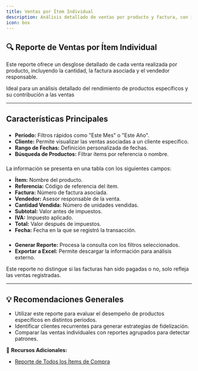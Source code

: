 ```yaml
---
title: Ventas por Ítem Individual
description: Análisis detallado de ventas por producto y factura, con información de vendedor y cliente.
icon: box
---
```


## 🔍 Reporte de Ventas por Ítem Individual

Este reporte ofrece un desglose detallado de cada venta realizada por producto, incluyendo la cantidad, la factura asociada y el vendedor responsable.

<Info>
Ideal para un análisis detallado del rendimiento de productos específicos y su contribución a las ventas
</Info>

---

## Características Principales

### <Card title="Opciones de Filtro">
  - **Período:** Filtros rápidos como "Este Mes" o "Este Año".
  - **Cliente:** Permite visualizar las ventas asociadas a un cliente específico.
  - **Rango de Fechas:** Definición personalizada de fechas.
  - **Búsqueda de Productos:** Filtrar ítems por referencia o nombre.
</Card>

### <Card title="Estructura del Reporte">
  La información se presenta en una tabla con los siguientes campos:
  - **Ítem:** Nombre del producto.
  - **Referencia:** Código de referencia del ítem.
  - **Factura:** Número de factura asociada.
  - **Vendedor:** Asesor responsable de la venta.
  - **Cantidad Vendida:** Número de unidades vendidas.
  - **Subtotal:** Valor antes de impuestos.
  - **IVA:** Impuesto aplicado.
  - **Total:** Valor después de impuestos.
  - **Fecha:** Fecha en la que se registró la transacción.
</Card>

### <Card title="Acciones Disponibles">
  - **Generar Reporte:** Procesa la consulta con los filtros seleccionados.
  - **Exportar a Excel:** Permite descargar la información para análisis externo.
</Card>

<Warning>
Este reporte no distingue si las facturas han sido pagadas o no, solo refleja las ventas registradas.
</Warning>

---

## 💡 Recomendaciones Generales

- Utilizar este reporte para evaluar el desempeño de productos específicos en distintos períodos.
- Identificar clientes recurrentes para generar estrategias de fidelización.
- Comparar las ventas individuales con reportes agrupados para detectar patrones.

📌 **Recursos Adicionales:**
- [Reporte de Todos los Ítems de Compra](https://ayuda.gestoru.com/reportes/reportes-logisticos/todos-items-compra)
